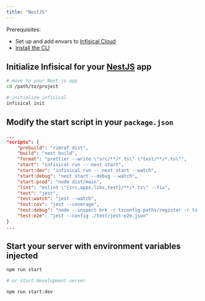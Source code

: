 ```yaml
---
title: "NestJS"
---
```


Prerequisites:

- Set up and add envars to [Infisical Cloud](https://app.infisical.com)
- [Install the CLI](/cli/overview)

## Initialize Infisical for your [NestJS](https://nestjs.com) app

```bash
# move to your Next.js app
cd /path/to/project

# initialize infisical
infisical init
```

## Modify the start script in your `package.json`

```json
...
"scripts": {
    "prebuild": "rimraf dist",
    "build": "nest build",
    "format": "prettier --write \"src/**/*.ts\" \"test/**/*.ts\"",
    "start": "infisical run -- nest start",
    "start:dev": "infisical run -- nest start --watch",
    "start:debug": "nest start --debug --watch",
    "start:prod": "node dist/main",
    "lint": "eslint \"{src,apps,libs,test}/**/*.ts\" --fix",
    "test": "jest",
    "test:watch": "jest --watch",
    "test:cov": "jest --coverage",
    "test:debug": "node --inspect-brk -r tsconfig-paths/register -r ts-node/register node_modules/.bin/jest --runInBand",
    "test:e2e": "jest --config ./test/jest-e2e.json"
}
...
```

## Start your server with environment variables injected

```bash
npm run start

# or start development server

npm run start:dev
```
